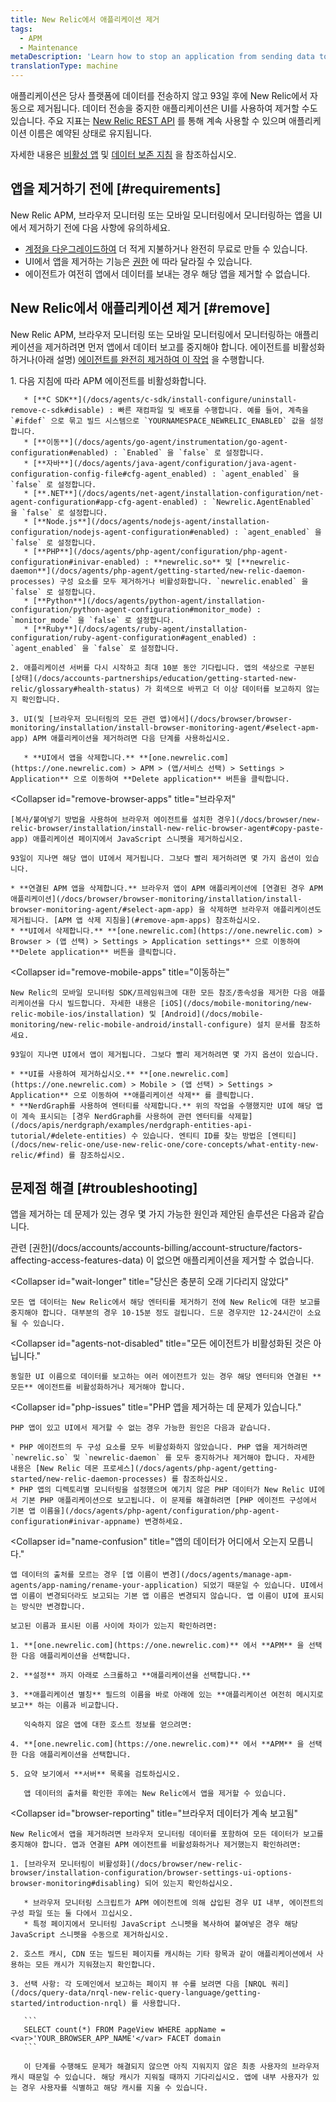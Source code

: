 ```yaml
---
title: New Relic에서 애플리케이션 제거
tags:
  - APM
  - Maintenance
metaDescription: 'Learn how to stop an application from sending data to New Relic, and how to remove it from the UI.'
translationType: machine
---
```


애플리케이션은 당사 플랫폼에 데이터를 전송하지 않고 93일 후에 New Relic에서 자동으로 제거됩니다. 데이터 전송을 중지한 애플리케이션은 UI를 사용하여 제거할 수도 있습니다. 주요 지표는 [New Relic REST API](/docs/apis/rest-api-v2/getting-started/introduction-new-relic-rest-api-v2) 를 통해 계속 사용할 수 있으며 애플리케이션 이름은 예약된 상태로 유지됩니다.

자세한 내용은 [비활성 앱](/docs/new-relic-one/use-new-relic-one/ui-data/new-relic-feature-end-life-announcements-july-2020#inactive-apps) 및 [데이터 보존 지침](/docs/accounts/accounts/data-management/overview-data-retention-components#apm) 을 참조하십시오.

## 앱을 제거하기 전에 [#requirements]

New Relic APM, 브라우저 모니터링 또는 모바일 모니터링에서 모니터링하는 앱을 UI에서 제거하기 전에 다음 사항에 유의하세요.

* [계정을 다운그레이드하여](/docs/accounts/accounts-billing/account-setup/downgradecancel-account) 더 적게 지불하거나 완전히 무료로 만들 수 있습니다.
* UI에서 앱을 제거하는 기능은 [권한](/docs/accounts/accounts-billing/account-structure/factors-affecting-access-features-data/#user-permissions) 에 따라 달라질 수 있습니다.
* 에이전트가 여전히 앱에서 데이터를 보내는 경우 해당 앱을 제거할 수 없습니다.

## New Relic에서 애플리케이션 제거 [#remove]

New Relic APM, 브라우저 모니터링 또는 모바일 모니터링에서 모니터링하는 애플리케이션을 제거하려면 먼저 앱에서 데이터 보고를 중지해야 합니다. 에이전트를 비활성화하거나(아래 설명) [에이전트를 완전히 제거하여 이 작업](/docs/agents/manage-apm-agents/installation/uninstall-agent) 을 수행합니다.

<CollapserGroup>
  <Collapser
    id="remove-apm-apps"
    title="APM 애플리케이션"
  >
    1. 다음 지침에 따라 APM 에이전트를 비활성화합니다.

       * [**C SDK**](/docs/agents/c-sdk/install-configure/uninstall-remove-c-sdk#disable) : 빠른 재컴파일 및 배포를 수행합니다. 예를 들어, 계측을 `#ifdef` 으로 묶고 빌드 시스템으로 `YOURNAMESPACE_NEWRELIC_ENABLED` 값을 설정합니다.
       * [**이동**](/docs/agents/go-agent/instrumentation/go-agent-configuration#enabled) : `Enabled` 을 `false` 로 설정합니다.
       * [**자바**](/docs/agents/java-agent/configuration/java-agent-configuration-config-file#cfg-agent_enabled) : `agent_enabled` 을 `false` 로 설정합니다.
       * [**.NET**](/docs/agents/net-agent/installation-configuration/net-agent-configuration#app-cfg-agent-enabled) : `Newrelic.AgentEnabled` 을 `false` 로 설정합니다.
       * [**Node.js**](/docs/agents/nodejs-agent/installation-configuration/nodejs-agent-configuration#enabled) : `agent_enabled` 을 `false` 로 설정합니다.
       * [**PHP**](/docs/agents/php-agent/configuration/php-agent-configuration#inivar-enabled) : **newrelic.so** 및 [**newrelic-daemon**](/docs/agents/php-agent/getting-started/new-relic-daemon-processes) 구성 요소를 모두 제거하거나 비활성화합니다. `newrelic.enabled` 을 `false` 로 설정합니다.
       * [**Python**](/docs/agents/python-agent/installation-configuration/python-agent-configuration#monitor_mode) : `monitor_mode` 을 `false` 로 설정합니다.
       * [**Ruby**](/docs/agents/ruby-agent/installation-configuration/ruby-agent-configuration#agent_enabled) : `agent_enabled` 을 `false` 로 설정합니다.

    2. 애플리케이션 서버를 다시 시작하고 최대 10분 동안 기다립니다. 앱의 색상으로 구분된 [상태](/docs/accounts-partnerships/education/getting-started-new-relic/glossary#health-status) 가 회색으로 바뀌고 더 이상 데이터를 보고하지 않는지 확인합니다.

    3. UI(및 [브라우저 모니터링의 모든 관련 앱)에서](/docs/browser/browser-monitoring/installation/install-browser-monitoring-agent/#select-apm-app) APM 애플리케이션을 제거하려면 다음 단계를 사용하십시오.

       * **UI에서 앱을 삭제합니다.** **[one.newrelic.com](https://one.newrelic.com) > APM > (앱/서비스 선택) > Settings > Application** 으로 이동하여 **Delete application** 버튼을 클릭합니다.
  </Collapser>

  <Collapser
    id="remove-browser-apps"
    title="브라우저"
  >
    [복사/붙여넣기 방법을 사용하여 브라우저 에이전트를 설치한 경우](/docs/browser/new-relic-browser/installation/install-new-relic-browser-agent#copy-paste-app) 애플리케이션 페이지에서 JavaScript 스니펫을 제거하십시오.

    93일이 지나면 해당 앱이 UI에서 제거됩니다. 그보다 빨리 제거하려면 몇 가지 옵션이 있습니다.

    * **연결된 APM 앱을 삭제합니다.** 브라우저 앱이 APM 애플리케이션에 [연결된 경우 APM 애플리케이션](/docs/browser/browser-monitoring/installation/install-browser-monitoring-agent/#select-apm-app) 을 삭제하면 브라우저 애플리케이션도 제거됩니다. [APM 앱 삭제 지침을](#remove-apm-apps) 참조하십시오.
    * **UI에서 삭제합니다.** **[one.newrelic.com](https://one.newrelic.com) > Browser > (앱 선택) > Settings > Application settings** 으로 이동하여 **Delete application** 버튼을 클릭합니다.
  </Collapser>

  <Collapser
    id="remove-mobile-apps"
    title="이동하는"
  >
    New Relic의 모바일 모니터링 SDK/프레임워크에 대한 모든 참조/종속성을 제거한 다음 애플리케이션을 다시 빌드합니다. 자세한 내용은 [iOS](/docs/mobile-monitoring/new-relic-mobile-ios/installation) 및 [Android](/docs/mobile-monitoring/new-relic-mobile-android/install-configure) 설치 문서를 참조하세요.

    93일이 지나면 UI에서 앱이 제거됩니다. 그보다 빨리 제거하려면 몇 가지 옵션이 있습니다.

    * **UI를 사용하여 제거하십시오.** **[one.newrelic.com](https://one.newrelic.com) > Mobile > (앱 선택) > Settings > Application** 으로 이동하여 **애플리케이션 삭제** 를 클릭합니다.
    * **NerdGraph를 사용하여 엔터티를 삭제합니다.** 위의 작업을 수행했지만 UI에 해당 앱이 계속 표시되는 [경우 NerdGraph를 사용하여 관련 엔터티를 삭제할](/docs/apis/nerdgraph/examples/nerdgraph-entities-api-tutorial/#delete-entities) 수 있습니다. 엔티티 ID를 찾는 방법은 [엔티티](/docs/new-relic-one/use-new-relic-one/core-concepts/what-entity-new-relic/#find) 를 참조하십시오.
  </Collapser>
</CollapserGroup>

## 문제점 해결 [#troubleshooting]

앱을 제거하는 데 문제가 있는 경우 몇 가지 가능한 원인과 제안된 솔루션은 다음과 같습니다.

<CollapserGroup>
  <Collapser
    id="not-owner-admin"
    title="권한이 없습니다."
  >
    관련 [권한](/docs/accounts/accounts-billing/account-structure/factors-affecting-access-features-data) 이 없으면 애플리케이션을 제거할 수 없습니다.
  </Collapser>

  <Collapser
    id="wait-longer"
    title="당신은 충분히 오래 기다리지 않았다"
  >
    모든 앱 데이터는 New Relic에서 해당 엔터티를 제거하기 전에 New Relic에 대한 보고를 중지해야 합니다. 대부분의 경우 10-15분 정도 걸립니다. 드문 경우지만 12-24시간이 소요될 수 있습니다.
  </Collapser>

  <Collapser
    id="agents-not-disabled"
    title="모든 에이전트가 비활성화된 것은 아닙니다."
  >
    동일한 UI 이름으로 데이터를 보고하는 여러 에이전트가 있는 경우 해당 엔터티와 연결된 **모든** 에이전트를 비활성화하거나 제거해야 합니다.
  </Collapser>

  <Collapser
    id="php-issues"
    title="PHP 앱을 제거하는 데 문제가 있습니다."
  >
    PHP 앱이 있고 UI에서 제거할 수 없는 경우 가능한 원인은 다음과 같습니다.

    * PHP 에이전트의 두 구성 요소를 모두 비활성화하지 않았습니다. PHP 앱을 제거하려면 `newrelic.so` 및 `newrelic-daemon` 를 모두 중지하거나 제거해야 합니다. 자세한 내용은 [New Relic 데몬 프로세스](/docs/agents/php-agent/getting-started/new-relic-daemon-processes) 를 참조하십시오.
    * PHP 앱의 디렉토리별 모니터링을 설정했으며 예기치 않은 PHP 데이터가 New Relic UI에서 기본 PHP 애플리케이션으로 보고됩니다. 이 문제를 해결하려면 [PHP 에이전트 구성에서 기본 앱 이름을](/docs/agents/php-agent/configuration/php-agent-configuration#inivar-appname) 변경하세요.
  </Collapser>

  <Collapser
    id="name-confusion"
    title="앱의 데이터가 어디에서 오는지 모릅니다."
  >
    앱 데이터의 출처를 모르는 경우 [앱 이름이 변경](/docs/agents/manage-apm-agents/app-naming/rename-your-application) 되었기 때문일 수 있습니다. UI에서 앱 이름이 변경되더라도 보고되는 기본 앱 이름은 변경되지 않습니다. 앱 이름이 UI에 표시되는 방식만 변경합니다.

    보고된 이름과 표시된 이름 사이에 차이가 있는지 확인하려면:

    1. **[one.newrelic.com](https://one.newrelic.com)** 에서 **APM** 을 선택한 다음 애플리케이션을 선택합니다.

    2. **설정** 까지 아래로 스크롤하고 **애플리케이션을 선택합니다.**

    3. **애플리케이션 별칭** 필드의 이름을 바로 아래에 있는 **애플리케이션 여전히 메시지로 보고** 하는 이름과 비교합니다.

       익숙하지 않은 앱에 대한 호스트 정보를 얻으려면:

    4. **[one.newrelic.com](https://one.newrelic.com)** 에서 **APM** 을 선택한 다음 애플리케이션을 선택합니다.

    5. 요약 보기에서 **서버** 목록을 검토하십시오.

       앱 데이터의 출처를 확인한 후에는 New Relic에서 앱을 제거할 수 있습니다.
  </Collapser>

  <Collapser
    id="browser-reporting"
    title="브라우저 데이터가 계속 보고됨"
  >
    New Relic에서 앱을 제거하려면 브라우저 모니터링 데이터를 포함하여 모든 데이터가 보고를 중지해야 합니다. 앱과 연결된 APM 에이전트를 비활성화하거나 제거했는지 확인하려면:

    1. [브라우저 모니터링이 비활성화](/docs/browser/new-relic-browser/installation-configuration/browser-settings-ui-options-browser-monitoring#disabling) 되어 있는지 확인하십시오.

       * 브라우저 모니터링 스크립트가 APM 에이전트에 의해 삽입된 경우 UI 내부, 에이전트의 구성 파일 또는 둘 다에서 끄십시오.
       * 특정 페이지에서 모니터링 JavaScript 스니펫을 복사하여 붙여넣은 경우 해당 JavaScript 스니펫을 수동으로 제거하십시오.

    2. 호스트 캐시, CDN 또는 빌드된 페이지를 캐시하는 기타 항목과 같이 애플리케이션에서 사용하는 모든 캐시가 지워졌는지 확인합니다.

    3. 선택 사항: 각 도메인에서 보고하는 페이지 뷰 수를 보려면 다음 [NRQL 쿼리](/docs/query-data/nrql-new-relic-query-language/getting-started/introduction-nrql) 를 사용합니다.

       ```
       SELECT count(*) FROM PageView WHERE appName = <var>'YOUR_BROWSER_APP_NAME'</var> FACET domain
       ```

       이 단계를 수행해도 문제가 해결되지 않으면 아직 지워지지 않은 최종 사용자의 브라우저 캐시 때문일 수 있습니다. 해당 캐시가 지워질 때까지 기다리십시오. 앱에 내부 사용자가 있는 경우 사용자를 식별하고 해당 캐시를 지울 수 있습니다.
  </Collapser>
</CollapserGroup>